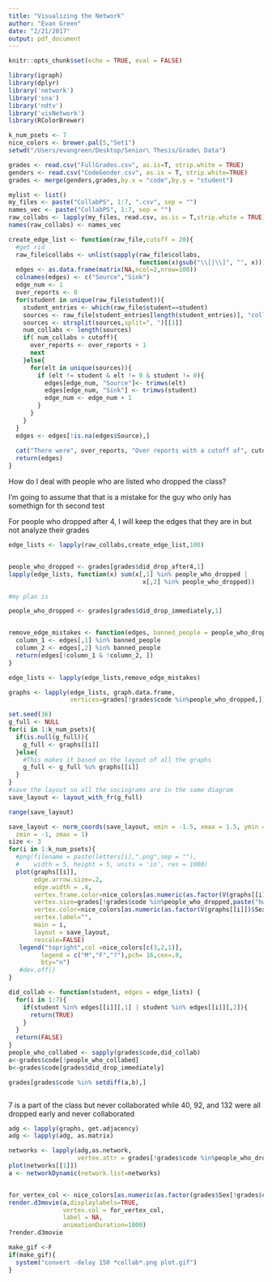 ```yaml
---
title: "Visualizing the Network"
author: "Evan Green"
date: "2/21/2017"
output: pdf_document
---
```


```r
knitr::opts_chunk$set(echo = TRUE, eval = FALSE)
```

```r
library(igraph)
library(dplyr)
library('network') 
library('sna')
library('ndtv')
library('visNetwork')
library(RColorBrewer)

k_num_psets <- 7
nice_colors <- brewer.pal(5,"Set1")
setwd("/Users/evangreen/Desktop/Senior\ Thesis/Grade\ Data")

grades <- read.csv("FullGrades.csv", as.is=T, strip.white = TRUE)
genders <- read.csv("CodeGender.csv", as.is = T, strip.white=TRUE)
grades <- merge(genders,grades,by.x = "code",by.y = "student")

mylist <- list()
my_files <- paste("CollabPS", 1:7, ".csv", sep = "")
names_vec <- paste("CollabPS", 1:7, sep = "")
raw_collabs <- lapply(my_files, read.csv, as.is = T,strip.white = TRUE)
names(raw_collabs) <- names_vec
```


```r
create_edge_list <- function(raw_file,cutoff = 20){
  #get rid
  raw_file$collabs <- unlist(sapply(raw_file$collabs,
                                    function(x)gsub("\\[|\\]", "", x)))
  edges <- as.data.frame(matrix(NA,ncol=2,nrow=100))
  colnames(edges) <- c("Source","Sink")
  edge_num <- 1
  over_reports <- 0 
  for(student in unique(raw_file$student)){
    student_entries <- which(raw_file$student==student)
    sources <- raw_file[student_entries[length(student_entries)], "collabs"]
    sources <- strsplit(sources,split=", ")[[1]]
    num_collabs <- length(sources)
    if( num_collabs > cutoff){
      over_reports <- over_reports + 1
      next
    }else{
      for(elt in unique(sources)){
        if (elt != student & elt != 0 & student != 0){
          edges[edge_num, "Source"]<- trimws(elt)
          edges[edge_num, "Sink"] <- trimws(student)
          edge_num <- edge_num + 1 
        }
      }
    }
  }
  edges <- edges[!is.na(edges$Source),]
  
  cat("There were", over_reports, "Over reports with a cutoff of", cutoff,"\n")
  return(edges)
}
```

How do I deal with people who are listed who dropped the class? 

I'm going to assume that that is a mistake for the guy who only has somethign for th second test 

For people who dropped after 4, I will keep the edges that they are in but not analyze their grades

```r
edge_lists <- lapply(raw_collabs,create_edge_list,100)


people_who_dropped <- grades[grades$did_drop_after4,1]
lapply(edge_lists, function(x) sum(x[,1] %in% people_who_dropped |
                                     x[,2] %in% people_who_dropped))

#my plan is 

people_who_dropped <- grades[grades$did_drop_immediately,1]


remove_edge_mistakes <- function(edges, banned_people = people_who_dropped){
  column_1 <- edges[,1] %in% banned_people
  column_2 <- edges[,2] %in% banned_people
  return(edges[!column_1 & !column_2, ])
}

edge_lists <- lapply(edge_lists,remove_edge_mistakes)

graphs <- lapply(edge_lists, graph.data.frame,
                 vertices=grades[!grades$code %in%people_who_dropped,])
```

```r
set.seed(36)
g_full <- NULL
for(i in 1:k_num_psets){
  if(is.null(g_full)){
    g_full <- graphs[[i]]
  }else{
    #This makes it based on the layout of all the graphs 
    g_full <- g_full %u% graphs[[i]]
  }
}
#save the layout so all the sociograms are in the same diagram
save_layout <- layout_with_fr(g_full) 


```



```r

range(save_layout)

save_layout <- norm_coords(save_layout, xmin = -1.5, xmax = 1.5, ymin = -1, ymax = 1.1,
  zmin = -1, zmax = 1)
size <- 3
for(i in 1:k_num_psets){
  #png(filename = paste(letters[i],".png",sep = ""), 
  #    width = 5, height = 5, units = 'in', res = 1000)
  plot(graphs[[i]],
       edge.arrow.size=.2,
       edge.width = .4,
       vertex.frame.color=nice_colors[as.numeric(as.factor(V(graphs[[i]])$Sex))],
       vertex.size=grades[!grades$code %in%people_who_dropped,paste("hw",i,sep="")]/ 9,
       vertex.color=nice_colors[as.numeric(as.factor(V(graphs[[i]])$Sex))],
       vertex.label="",
       main = i,
       layout = save_layout,
       rescale=FALSE)
   legend("topright",col =nice_colors[c(3,2,1)],
         legend = c("M","F","?"),pch= 16,cex=.8,
         bty="n")
   #dev.off()
}
```

```r
did_collab <- function(student, edges = edge_lists) {
  for(i in 1:7){
    if(student %in% edges[[i]][,1] | student %in% edges[[i]][,2]){
      return(TRUE)
    }
  }
  return(FALSE)
}
people_who_collabed <- sapply(grades$code,did_collab)
a<-grades$code[!people_who_collabed]
b<-grades$code[grades$did_drop_immediately]

grades[grades$code %in% setdiff(a,b),]



```

7 is a part of the class but never collaborated while 40, 92, and 132 were all dropped early and never collaborated 

```r
adg <- lapply(graphs, get.adjacency)
adg <- lapply(adg, as.matrix)

networks <- lapply(adg,as.network, 
                   vertex.attr = grades[!grades$code %in%people_who_dropped])
plot(networks[[1]])
a <- networkDynamic(network.list=networks)


for_vertex_col <- nice_colors[as.numeric(as.factor(grades$Sex[!grades$code %in% people_who_dropped]))]
render.d3movie(a,displaylabels=TRUE,
               vertex.col = for_vertex_col,
               label = NA,
               animationDuration=1000)
?render.d3movie
```



```r
make_gif <-F
if(make_gif){
  system("convert -delay 150 *collab*.png plot.gif")
}
```

